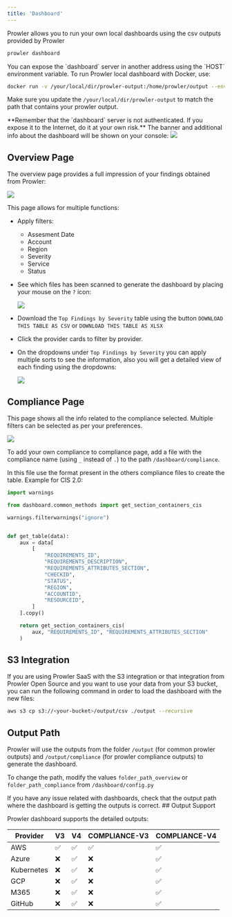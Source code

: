 ```yaml
---
title: 'Dashboard'
---
```


Prowler allows you to run your own local dashboards using the csv outputs provided by Prowler

```sh
prowler dashboard
```

<Note>
You can expose the `dashboard` server in another address using the `HOST` environment variable.

</Note>
To run Prowler local dashboard with Docker, use:

```sh
docker run -v /your/local/dir/prowler-output:/home/prowler/output --env HOST=0.0.0.0 --publish 127.0.0.1:11666:11666 toniblyx/prowler:latest dashboard
```

Make sure you update the `/your/local/dir/prowler-output` to match the path that contains your prowler output.

<Note>
 **Remember that the `dashboard` server is not authenticated. If you expose it to the Internet, do it at your own risk.**

</Note>
The banner and additional info about the dashboard will be shown on your console: <img src="/images/dashboard/dashboard-banner.png" />

## Overview Page

The overview page provides a full impression of your findings obtained from Prowler:

<img src="/images/dashboard/dashboard-overview.png" />

This page allows for multiple functions:

* Apply filters:

    * Assesment Date
    * Account
    * Region
    * Severity
    * Service
    * Status

* See which files has been scanned to generate the dashboard by placing your mouse on the `?` icon:

    <img src="/images/dashboard/dashboard-files-scanned.png" />

* Download the `Top Findings by Severity` table using the button `DOWNLOAD THIS TABLE AS CSV` or `DOWNLOAD THIS TABLE AS XLSX`

* Click the provider cards to filter by provider.

* On the dropdowns under `Top Findings by Severity` you can apply multiple sorts to see the information, also you will get a detailed view of each finding using the dropdowns:

    <img src="/images/dashboard/dropdown.png" />

## Compliance Page

This page shows all the info related to the compliance selected. Multiple filters can be selected as per your preferences.

<img src="/images/dashboard/dashboard-compliance.png" />

To add your own compliance to compliance page, add a file with the compliance name (using `_` instead of `.`) to the path `/dashboard/compliance`.

In this file use the format present in the others compliance files to create the table. Example for CIS 2.0:

```python
import warnings

from dashboard.common_methods import get_section_containers_cis

warnings.filterwarnings("ignore")


def get_table(data):
    aux = data[
        [
            "REQUIREMENTS_ID",
            "REQUIREMENTS_DESCRIPTION",
            "REQUIREMENTS_ATTRIBUTES_SECTION",
            "CHECKID",
            "STATUS",
            "REGION",
            "ACCOUNTID",
            "RESOURCEID",
        ]
    ].copy()

    return get_section_containers_cis(
        aux, "REQUIREMENTS_ID", "REQUIREMENTS_ATTRIBUTES_SECTION"
    )

```

## S3 Integration

If you are using Prowler SaaS with the S3 integration or that integration from Prowler Open Source and you want to use your data from your S3 bucket, you can run the following command in order to load the dashboard with the new files:

```sh
aws s3 cp s3://<your-bucket>/output/csv ./output --recursive
```

## Output Path

Prowler will use the outputs from the folder `/output` (for common prowler outputs) and `/output/compliance` (for prowler compliance outputs) to generate the dashboard.

To change the path, modify the values `folder_path_overview` or `folder_path_compliance` from `/dashboard/config.py`

<Note>
If you have any issue related with dashboards, check that the output path where the dashboard is getting the outputs is correct.


</Note>
## Output Support

Prowler dashboard supports the detailed outputs:

| Provider| V3| V4| COMPLIANCE-V3| COMPLIANCE-V4
|----------|----------|----------|----------|----------
| AWS| ✅| ✅| ✅| ✅
| Azure| ❌| ✅| ❌| ✅
| Kubernetes| ❌| ✅| ❌| ✅
| GCP| ❌| ✅| ❌| ✅
| M365| ❌| ✅| ❌| ✅
| GitHub| ❌| ✅| ❌| ✅

